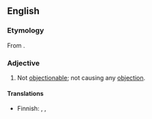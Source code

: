 ==English==

===Etymology===
From {{af|en|un-|objectionable}}.

===Adjective===
{{en-adj}}

# Not [[objectionable]]; not causing any [[objection]].
#: {{ant|en|objectionable}}

====Translations====
{{trans-top}}
* Finnish: {{t+|fi|hyväksyttävä}}, {{t+|fi|moitteeton}}, {{t|fi|[[ei]] [[paheksuttava]]}}
{{trans-mid}}
{{trans-bottom}}